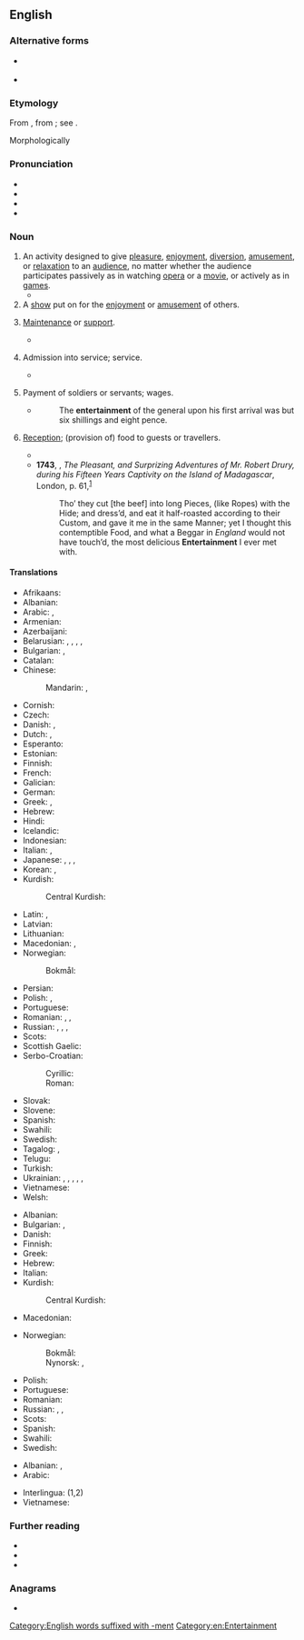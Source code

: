 ==English==
{{wikipedia}}

===Alternative forms===
* {{l|en|entretainment}} {{qualifier|chiefly archaic}}
* {{l|en|intertainment}} {{qualifier|archaic}}

===Etymology===
{{root|en|ine-pro|*ten-}}
From {{inh|en|enm|entretenement|t=support, maintenance}}, from {{der|en|fro|entretenement}}; see {{m|en|entertain}}.

Morphologically {{suffix|en|entertain|ment|nocat=1}}

===Pronunciation===
* {{IPA|en|/ˈɛn.tɚˈteɪn.mənt/}}
* {{audio|en|en-us-entertainment.ogg|Audio (US)}}
* {{audio|en|en-us-entertainment1.ogg|Audio (US)}}
* {{rhymes|en|eɪnmənt}}

===Noun===
{{en-noun|~}}

# An activity designed to give [[pleasure]], [[enjoyment]], [[diversion]], [[amusement]], or [[relaxation]] to an [[audience]], no matter whether the audience participates passively as in watching [[opera]] or a [[movie]], or actively as in [[game]]s.
#* {{quote-book|en|passage=The delinquents are generally the adventurous type, who have little use for reading and other non-active '''entertainment'''.|title=[[S:Roth v. United States/Dissent Douglas|Roth v. United States]]|author=William O. Douglas|year=1957}}
# A [[show]] put on for the [[enjoyment]] or [[amusement]] of others.
# {{lb|en|obsolete}} [[maintenance|Maintenance]] or [[support]].
#* {{quote-book|en|passage="This," said the matronly presence, ushering me into a low room on the right, "is where the Travellers sit by the fire, and cook what bits of suppers they buy with their fourpences."<br>"O! Then they have no '''Entertainment'''?" said I. For the inscription over the outer door was still running in my head, and I was mentally repeating, in a kind of tune, "Lodging, '''entertainment''', and fourpence each."|title=[[S:The Seven Poor Travellers|The Seven Poor Travellers]]|author=Charles Dickens|year=1854?<!--The year is estimated based on its appearance on Google books search.-->}}
# {{lb|en|obsolete}} Admission into service; service.
#* {{quote-book|en|passage=He must think us some band of strangers i' the adversary's '''entertainment'''.|author=William Shakespeare|title=[[S:All's Well That Ends Well|All's Well That Ends Well]]|year=1601-1608}}
# {{lb|en|obsolete}} Payment of soldiers or servants; wages.
#* {{RQ:Davies Discoverie}}
#*: The '''entertainment''' of the general upon his first arrival was but six shillings and eight pence.
# {{lb|en|obsolete}} [[reception|Reception]]; (provision of) food to guests or travellers.
#* {{RQ:Shakespeare As You Like It|II|4|text=I prithee, shepherd, if that love or gold<br>Can in this desert place buy '''entertainment''',<br>Bring us where we may rest ourselves and feed.}}
#* '''1743''', {{w|Robert Drury (sailor)|Robert Drury}}, ''The Pleasant, and Surprizing Adventures of Mr. Robert Drury, during his Fifteen Years Captivity on the Island of Madagascar'', London, p. 61,<sup>[https://archive.org/details/pleasantandsurp00drurgoog]</sup>
#*: Tho’ they cut [the beef] into long Pieces, (like Ropes) with the Hide; and dress’d, and eat it half-roasted according to their Custom, and gave it me in the same Manner; yet I thought this contemptible Food, and what a Beggar in ''England'' would not have touch’d, the most delicious '''Entertainment''' I ever met with.

====Translations====
{{trans-top|activity designed to give pleasure or relaxation}}
* Afrikaans: {{t|af|vermaak}}
* Albanian: {{t+|sq|argëtim|m}}
* Arabic: {{t|ar|تَرْفِيه|m}}, {{t|ar|تَسْلِيَة|f}}
* Armenian: {{t+|hy|ժամանց}}
* Azerbaijani: {{t+|az|əyləncə}}
* Belarusian: {{t|be|заба́ва|f}}, {{t|be|разры́ўка|f}}, {{t|be|заба́ўка|f}}, {{t|be|паце́ха|f}}, {{t|be|уце́ха|f}}
* Bulgarian: {{t+|bg|забавле́ние|n}}, {{t+|bg|развлече́ние|n}}
* Catalan: {{t+|ca|entreteniment|m}}
* Chinese:
*: Mandarin: {{t+|cmn|娛樂|sc=Hani}}, {{t+|cmn|娱乐|tr=yúlè|sc=Hani}}
* Cornish: {{t|kw|didhanedh|m}}
* Czech: {{t+|cs|zábava|f}}
* Danish: {{t|da|underholdning|c}}, {{t|da|morskab|c}}
* Dutch: {{t+|nl|vermaak|n}}, {{t+|nl|amusement|n}}
* Esperanto: {{t|eo|amuzaĵo}}
* Estonian: {{t|et|meelelahutus}}
* Finnish: {{t+|fi|viihde}}
* French: {{t+|fr|divertissement|m}}
* Galician: {{t+|gl|entretemento|m}}
* German: {{t+|de|Unterhaltung|f}}
* Greek: {{t+|el|διασκέδαση|f}}, {{t+|el|ψυχαγωγία|f}}
* Hebrew: {{t+|he|בִּדּוּר}}
* Hindi: {{t+|hi|मनोरंजन|m}}
* Icelandic: {{t+|is|skemmtun}}
* Indonesian: {{t+|id|hiburan}}
* Italian: {{t+|it|divertimento|m}}, {{t+|it|intrattenimento}}
* Japanese: {{t+|ja|娯楽|tr=ごらく, goraku|sc=Jpan}}, {{t+|ja|エンタメ|tr=entame|sc=Jpan}}, {{t+|ja|エンターテインメント|tr=entāteinmento|sc=Jpan}}, {{t+|ja|エンターテイメント|tr=entāteimento}}
* Korean: {{t+|ko|오락}}, {{t|ko|엔터테인먼트}}
* Kurdish:
*: Central Kurdish: {{t|ckb|رابواردن}}
{{trans-mid}}
* Latin: {{t|la|oblectāmen|n}}, {{t|la|oblectāmentum|n}}
* Latvian: {{t|lv|izklaide|f}}
* Lithuanian: {{t|lt|pramoga|f}}
* Macedonian: {{t|mk|за́бава|f}}, {{t|mk|разо́нода|f}}
* Norwegian:
*: Bokmål: {{t|nb|underholdning|m|f}}
* Persian: {{t+|fa|سرگرمی|tr=sargarmi}}
* Polish: {{t+|pl|rozrywka|f}}, {{t+|pl|zabawa|f}}
* Portuguese: {{t+|pt|entretenimento|m}}
* Romanian: {{t+|ro|divertisment|n}}, {{t+|ro|distracție|f}}, {{t+|ro|petrecere|f}}
* Russian: {{t+|ru|развлече́ние|n}}, {{t+|ru|заба́ва|f}}, {{t+|ru|поте́ха|f}}, {{t+|ru|уте́ха|f}}
* Scots: {{t|sco|enterteenment}}
* Scottish Gaelic: {{t|gd|dibhearsan|m}}
* Serbo-Croatian:
*: Cyrillic: {{t|sh|за̑бава|f}}
*: Roman: {{t+|sh|zȃbava|f}}
* Slovak: {{t|sk|zábava|f}}
* Slovene: {{t+|sl|zabȃva|f}}
* Spanish: {{t+|es|entretenimiento|m}}
* Swahili: {{t+|sw|burudani}}
* Swedish: {{t+|sv|underhållning|c}}
* Tagalog: {{t|tl|pag-aaliw}}, {{t|tl|aliwan}}
* Telugu: {{t+|te|వినోదం}}
* Turkish: {{t+|tr|eğlence}}
* Ukrainian: {{t|uk|розва́га|f}}, {{t|uk|заба́ва|f}}, {{t|uk|за́бавка|f}}, {{t|uk|розри́вка|f}}, {{t|uk|уті́ха|f}}, {{t|uk|розра́да|f}}
* Vietnamese: {{t+|vi|giải trí|alt=sự giải trí}}
* Welsh: {{t+|cy|adloniant|m}}
{{trans-bottom}}

{{trans-top|show for enjoyment}}
* Albanian: {{t+|sq|argëtim|m}}
* Bulgarian: {{t+|bg|заба́ва|f}}, {{t+|bg|представле́ние|n}}
* Danish: {{t|da|underholdning|c}}
* Finnish: {{t+|fi|näytös}}
* Greek: {{t+|el|θέαμα|n}}
* Hebrew: {{t+|he|מופע|tr=mofa}}
* Italian: {{t+|it|intrattenimento}}
* Kurdish:
*: Central Kurdish: {{t+|ckb|ئاھەنگ}}
* Macedonian: {{t|mk|претстава|f}}
{{trans-mid}}
* Norwegian:
*: Bokmål: {{t|nb|underholdning|m|f}}
*: Nynorsk: {{t|nn|underhalding}}, {{t|nn|underhaldning}}
* Polish: {{t+|pl|widowisko|n}}
* Portuguese: {{t+|pt|entretenimento|m}}
* Romanian: {{t+|ro|spectacol|n}}
* Russian: {{t+|ru|развлече́ние|n}}, {{t+|ru|представле́ние|n}}, {{t|ru|интерте́ймент|m|tr=intertɛ́jment}} {{qualifier|colloquial}}
* Scots: {{t|sco|enterteenment}}
* Spanish: {{t+|es|espectáculo|m}}
* Swahili: {{t+|sw|burudani}}
* Swedish: {{t+|sv|underhållning}}
{{trans-bottom}}

{{checktrans-top}}
* Albanian: {{t+check|sq|argëtim}}, {{t+check|sq|dëfrim}}
* Arabic: {{t-check|ar|لهو}}
{{trans-mid}}
* Interlingua: {{t-check|ia|intertenimento}} (1,2)
* Vietnamese: {{t+check|vi|giải trí}}
{{trans-bottom}}

===Further reading===
* {{R:Webster 1913}}
* {{R:Century 1911}}
* {{R:OneLook}}

===Anagrams===
* {{anagrams|en|a=aeeeimnnnrttt|entretainment}}

[[Category:English words suffixed with -ment]]
[[Category:en:Entertainment]]